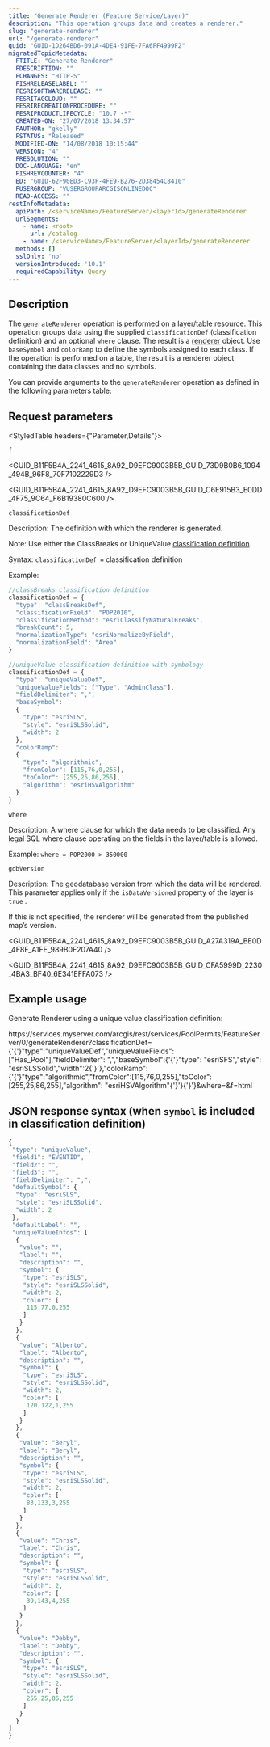 ```yaml
---
title: "Generate Renderer (Feature Service/Layer)"
description: "This operation groups data and creates a renderer."
slug: "generate-renderer"
url: "/generate-renderer"
guid: "GUID-1D264BD6-091A-4DE4-91FE-7FA6FF4999F2"
migratedTopicMetadata:
  FTITLE: "Generate Renderer"
  FDESCRIPTION: ""
  FCHANGES: "HTTP-S"
  FISHRELEASELABEL: ""
  FESRISOFTWARERELEASE: ""
  FESRITAGCLOUD: ""
  FESRIRECREATIONPROCEDURE: ""
  FESRIPRODUCTLIFECYCLE: "10.7 -*"
  CREATED-ON: "27/07/2018 13:34:57"
  FAUTHOR: "gkelly"
  FSTATUS: "Released"
  MODIFIED-ON: "14/08/2018 10:15:44"
  VERSION: "4"
  FRESOLUTION: ""
  DOC-LANGUAGE: "en"
  FISHREVCOUNTER: "4"
  ED: "GUID-62F90ED3-C93F-4FE9-B276-2D38454C8410"
  FUSERGROUP: "VUSERGROUPARCGISONLINEDOC"
  READ-ACCESS: ""
restInfoMetadata:
  apiPath: /<serviceName>/FeatureServer/<layerId>/generateRenderer
  urlSegments:
    - name: <root>
      url: /catalog
    - name: /<serviceName>/FeatureServer/<layerId>/generateRenderer
  methods: []
  sslOnly: 'no'
  versionIntroduced: '10.1'
  requiredCapability: Query
---
```



## Description

The `generateRenderer`  operation is performed on a [ layer/table resource](/layer-feature-service). This operation groups data using the supplied `classificationDef`  (classification definition) and an optional `where`  clause. The result is a [ renderer](/renderer-objects) object. Use `baseSymbol`  and `colorRamp`  to define the symbols assigned to each class. If the operation is performed on a table, the result is a renderer object containing the data classes and no symbols.

You can provide arguments to the `generateRenderer`  operation as defined in the following parameters table:

##  Request parameters 

<StyledTable headers={"Parameter,Details"}>

<StyledTableRow>

<StyledTableCell cellStyle="markdown">

`f` 

</StyledTableCell>

<StyledTableCell cellStyle="markdown">

<GUID_B11F5B4A_2241_4615_8A92_D9EFC9003B5B_GUID_73D9B0B6_1094_494B_96F8_70F7102229D3 />

<GUID_B11F5B4A_2241_4615_8A92_D9EFC9003B5B_GUID_C6E915B3_E0DD_4F75_9C64_F6B19380C600 />

</StyledTableCell>

</StyledTableRow>

<StyledTableRow>

<StyledTableCell cellStyle="markdown">

`classificationDef` 

</StyledTableCell>

<StyledTableCell cellStyle="markdown">

Description: The definition with which the renderer is generated. 

Note: Use either the ClassBreaks or UniqueValue [classification definition](/classification-objects). 

Syntax: `classificationDef =` classification definition

Example: 

```javascript
//classBreaks classification definition
classificationDef = {
  "type": "classBreaksDef",
  "classificationField": "POP2010",
  "classificationMethod": "esriClassifyNaturalBreaks",
  "breakCount": 5,
  "normalizationType": "esriNormalizeByField",
  "normalizationField": "Area"
}

//uniqueValue classification definition with symbology
classificationDef = {
  "type": "uniqueValueDef",
  "uniqueValueFields": ["Type", "AdminClass"],
  "fieldDelimiter": ",",
  "baseSymbol":
  {
    "type": "esriSLS",
    "style": "esriSLSSolid",
    "width": 2
  },
  "colorRamp":
  {
    "type": "algorithmic",
    "fromColor": [115,76,0,255],
    "toColor": [255,25,86,255],
    "algorithm": "esriHSVAlgorithm"
  }
}
```

 

</StyledTableCell>

</StyledTableRow>

<StyledTableRow>

<StyledTableCell cellStyle="markdown">

`where` 

</StyledTableCell>

<StyledTableCell cellStyle="markdown">

Description: A where clause for which the data needs to be classified. Any legal SQL where clause operating on the fields in the layer/table is allowed.

Example: `where = POP2000 > 350000` 

</StyledTableCell>

</StyledTableRow>

<StyledTableRow>

<StyledTableCell cellStyle="markdown">

`gdbVersion` 

</StyledTableCell>

<StyledTableCell cellStyle="markdown">

Description: The geodatabase version from which the data will be rendered. This parameter applies only if the `isDataVersioned`  property of the layer is `true` . 

If this is not specified, the renderer will be generated from the published map’s version. 

<GUID_B11F5B4A_2241_4615_8A92_D9EFC9003B5B_GUID_A27A319A_BE0D_4E8F_A1FE_989B0F207A40 />

<GUID_B11F5B4A_2241_4615_8A92_D9EFC9003B5B_GUID_CFA5999D_2230_4BA3_BF40_6E341EFFA073 />

</StyledTableCell>

</StyledTableRow>

</StyledTable>

## Example usage

Generate Renderer using a unique value classification definition: 

https&#x3A;//services.myserver.com/arcgis/rest/services/PoolPermits/FeatureServer/0/generateRenderer?classificationDef={'{'}"type":"uniqueValueDef","uniqueValueFields":\["Has_Pool"],"fieldDelimiter": ",","baseSymbol":{'{'}"type": "esriSFS","style": "esriSLSSolid","width":2{'}'},"colorRamp":{'{'}"type":"algorithmic","fromColor":\[115,76,0,255],"toColor":\[255,25,86,255],"algorithm": "esriHSVAlgorithm"{'}'}{'}'}&where=&f=html 

## JSON response syntax (when `symbol`  is included in classification definition)

```javascript
{
 "type": "uniqueValue",
 "field1": "EVENTID",
 "field2": "",
 "field3": "",
 "fieldDelimiter": ",",
 "defaultSymbol": {
  "type": "esriSLS",
  "style": "esriSLSSolid",
  "width": 2
 },
 "defaultLabel": "",
 "uniqueValueInfos": [
  {
   "value": "",
   "label": "",
   "description": "",
   "symbol": {
    "type": "esriSLS",
    "style": "esriSLSSolid",
    "width": 2,
    "color": [
     115,77,0,255
    ]
   }
  },
  {
   "value": "Alberto",
   "label": "Alberto",
   "description": "",
   "symbol": {
    "type": "esriSLS",
    "style": "esriSLSSolid",
    "width": 2,
    "color": [
     120,122,1,255
    ]
   }
  },
  {
   "value": "Beryl",
   "label": "Beryl",
   "description": "",
   "symbol": {
    "type": "esriSLS",
    "style": "esriSLSSolid",
    "width": 2,
    "color": [
     83,133,3,255
    ]
   }
  },
  {
   "value": "Chris",
   "label": "Chris",
   "description": "",
   "symbol": {
    "type": "esriSLS",
    "style": "esriSLSSolid",
    "width": 2,
    "color": [
     39,143,4,255
    ]
   }
  },
  {
   "value": "Debby",
   "label": "Debby",
   "description": "",
   "symbol": {
    "type": "esriSLS",
    "style": "esriSLSSolid",
    "width": 2,
    "color": [
     255,25,86,255
    ]
   }
  }
]
}
          
```

 
